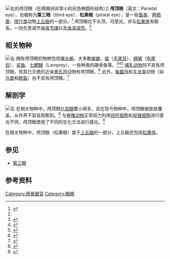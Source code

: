 [[File:Frog_parietal_eye.JPG|右]]的颅顶眼（在两眼间非常小的灰色椭圆形结构）]]
'''颅顶眼'''（英文：Parietal eye），也被称为'''第三眼'''（third eye）、'''松果眼'''（pineal eye），是一些[[鱼类|鱼类]]、[[两栖类|两栖类]]、[[爬行类动物|爬行类]]动物[[上丘脑|上丘脑]]的一部分。<ref name=":0">{{Cite web|title=Parietal Eye - an overview|url=https://www.sciencedirect.com/topics/agricultural-and-biological-sciences/parietal-eye|accessdate=2021-04-03|work=|publisher=Science Direct|language=en}}</ref> 颅顶眼位于头顶，可感光，并与[[松果體|松果体]]有联系，一同负责调节[[昼夜节律|昼夜节律]]以及[[體溫調節|体温调节]]。<ref name=":0" />

== 相关物种 ==
[[File:Anolis_carolinensis_parietal_eye.JPG|右]]
拥有颅顶眼的物种包括[[喙頭蜥|喙头蜥]]、大多数[[蜥蜴|蜥蜴]]、[[蛙|蛙]]（[[无尾目|无尾目]]）、[[蠑螈科|蝾螈]]（[[有尾目|有尾目]]）、[[鲨鱼|鲨鱼]]、[[七鳃鳗科|七鳃鳗]]（Lamprey）、一些种类的硬骨鱼等。<ref>{{Cite book|title=Visual Centers in the Brain|volume=7 / 3 / 3 B|last=Dodt|first=Eberhard|date=1973|publisher=Springer, Berlin, Heidelberg|isbn=9783642654978|series=Handbook of Sensory Physiology|pages=113–140|language=en|doi=10.1007/978-3-642-65495-4_4|chapter=The Parietal Eye (Pineal and Parietal Organs) of Lower Vertebrates}}</ref><ref>{{cite web|title=Sphenodontidae|url=http://www.embl-heidelberg.de/~uetz/families/Sphenodontidae.html|date=2003-10-07|last=Uetz|first=Peter|work=The EMBL reptile database|publisher=European Molecular Biology Laboratory, heidelberg|archive-url=https://web.archive.org/web/20070221195027/http://www.embl-heidelberg.de/~uetz/families/Sphenodontidae.html <!-- Bot retrieved archive -->|archive-date=2007-02-21|access-date=2007-02-22}}</ref><ref>{{cite journal|title=The occurrence of parietal eyes in recent Lacertilia (Reptilia)|first1=GC|last2=Wurst|first2=GZ|date=1976|journal=Journal of Herpetology|issue=2|doi=10.2307/1562791|volume=10|pages=113–121|jstor=1562791|last1=Gundy}}</ref> [[哺乳动物|哺乳动物]]则不具有颅顶眼，但其已灭绝的近亲[[獸孔目|兽孔目]]动物有颅顶眼。<ref>{{Cite web|title=The sixth sense in mammalian forerunners: Variability of the parietal foramen and the evolution of the pineal eye in South African Permo-Triassic eutheriodont therapsids - Acta Palaeontologica Polonica|url=http://www.app.pan.pl/article/item/app002192015.html|accessdate=2021-04-03|work=www.app.pan.pl|language=en}}</ref> 此外，[[龟鳖目|龟鳖目]]和[[主龍類|主龙类]]动物（如[[鸟类|鸟类]]和[[鳄鱼|鳄鱼]]）也不具有颅顶眼。<ref>{{Cite journal|title=Archelosaurian Color Vision, Parietal Eye Loss, and the Crocodylian Nocturnal Bottleneck|url=https://doi.org/10.1093/molbev/msw265|last=Emerling|first=Christopher A.|date=2017-03-01|journal=Molecular Biology and Evolution|issue=3|doi=10.1093/molbev/msw265|volume=34|pages=666–676|issn=0737-4038}}</ref>

== 解剖学 ==
[[File:Madagascar_spiny_tailed_iguana_cropped.jpg|右]]
在相关物种中，颅顶眼比[[眼睛|双眼]]要小得多，且在现今物种中，颅顶眼被皮肤覆盖，从外界不容易观察到。<ref name="VB2">{{cite book|title=The Vertebrate Body|author=Romer, Alfred Sherwood|author2=Parsons, Thomas S.|publisher=Holt-Saunders International|year=1977|isbn=978-0-03-910284-5|location=Philadelphia, PA|pages=471–473}}</ref> 与[[脊椎动物|脊椎动物]]正常视力利用[[视杆细胞|视杆细胞]]和[[视锥细胞|视锥细胞]]进行感光不同，颅顶眼使用了不同的生化方法进行感光。<ref>{{cite journal|title=An unusual cGMP pathway underlying depolarizing light response of the vertebrate parietal-eye photoreceptor|url=http://www.nature.com/neuro/journal/v1/n5/full/nn0998_359.html|last=Xiong|first=Wei-Hong|journal=Nature Neuroscience|issue=5|doi=10.1038/1570|year=1998|volume=1|pages=359–65|pmid=10196524|author3=Yau, King-Wai|author2=Solessio, Eduardo C.|access-date=2007-02-22}}</ref>

在相关物种中，颅顶眼（松果眼）属于[[上丘脑|上丘脑]]的一部分，上丘脑还包括[[松果體|松果体]]。

== 参见 ==

* [[第三眼|第三眼]]

== 参考资料 ==
{{reflist|2}}

[[Category:感覺器官|Category:感覺器官]]
[[Category:眼睛|Category:眼睛]]